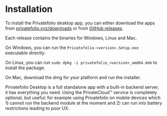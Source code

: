 
# Installation

To install the Privatefolio desktop app, you can either download the apps from [privatefolio.xyz/downloads](https://privatefolio.xyz/downloads) or from [GitHub releases](https://github.com/privatefolio/privatefolio/releases).

Each release contains the binaries for Windows, Linux and Mac.

On Windows, you can run the `Privatefolio-<version>.Setup.exe` executable directly.

On Linux, you can run `sudo dpkg -i privatefolio_<version>_amd64.deb` to install the package.

On Mac, download the dmg for your platform and run the installer.

<Callout type="info">
  Privatefolio Desktop is a full standalone app with a built-in backend server, it has everything you need.
</Callout>

<Callout type="note">
  Using the PrivateCloud™ service is completely optional, but useful: for example using Privatefolio on mobile devices which 1) cannot run the backend module at the moment and 2) can run into battery restrictions leading to poor UX.
</Callout>
